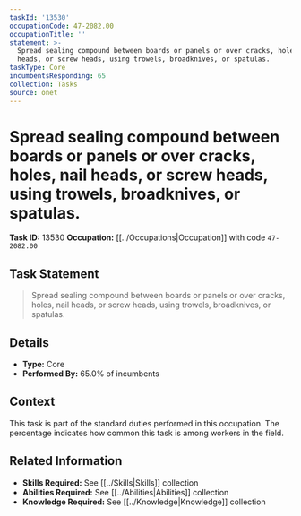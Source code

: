 ```yaml
---
taskId: '13530'
occupationCode: 47-2082.00
occupationTitle: ''
statement: >-
  Spread sealing compound between boards or panels or over cracks, holes, nail
  heads, or screw heads, using trowels, broadknives, or spatulas.
taskType: Core
incumbentsResponding: 65
collection: Tasks
source: onet
---
```

# Spread sealing compound between boards or panels or over cracks, holes, nail heads, or screw heads, using trowels, broadknives, or spatulas.

**Task ID:** 13530
**Occupation:** [[../Occupations|Occupation]] with code `47-2082.00`

## Task Statement

> Spread sealing compound between boards or panels or over cracks, holes, nail heads, or screw heads, using trowels, broadknives, or spatulas.

## Details

- **Type:** Core
- **Performed By:** 65.0% of incumbents

## Context

This task is part of the standard duties performed in this occupation. The percentage indicates how common this task is among workers in the field.

## Related Information

- **Skills Required:** See [[../Skills|Skills]] collection
- **Abilities Required:** See [[../Abilities|Abilities]] collection
- **Knowledge Required:** See [[../Knowledge|Knowledge]] collection
